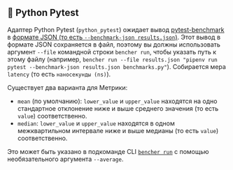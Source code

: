 ## 🐍 Python Pytest

Адаптер Python Pytest (`python_pytest`) ожидает вывод [pytest-benchmark](https://github.com/ionelmc/pytest-benchmark) в [формате JSON (то есть `--benchmark-json results.json`)](https://pytest-benchmark.readthedocs.io/en/latest/usage.html#commandline-options).
Этот вывод в формате JSON сохраняется в файл, поэтому вы должны использовать аргумент `--file` командной строки `bencher run`, чтобы указать путь к этому файлу (например, `bencher run --file results.json "pipenv run pytest --benchmark-json results.json benchmarks.py"`).
Собирается мера `latency` (то есть `наносекунды (ns)`).

Существует два варианта для Метрики:
- `mean` (по умолчанию): `lower_value` и `upper_value` находятся на одно стандартное отклонение ниже и выше среднего значения (то есть `value`) соответственно.
- `median`: `lower_value` и `upper_value` находятся в одном межквартильном интервале ниже и выше медианы (то есть `value`) соответственно.

Это может быть указано в подкоманде CLI <code><a href="/ru/docs/explanation/bencher-run/">bencher run</a></code> с помощью необязательного аргумента `--average`.